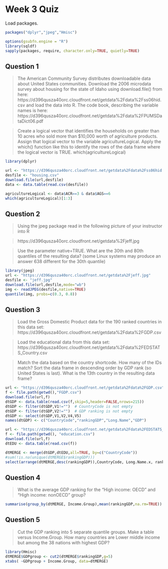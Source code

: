 Week 3 Quiz
===========

Load packages.

```r
packages("dplyr","jpeg","Hmisc")

options(gsubfn.engine = "R")
library(sqldf)
sapply(packages, require, character.only=TRUE, quietly=TRUE)
```


Question 1
----------

> The American Community Survey distributes downloadable data about United States communities. Download the 2006 microdata survey about housing for the state of Idaho using download.file() from here: https://d396qusza40orc.cloudfront.net/getdata%2Fdata%2Fss06hid.csv and load the data into R. The code book, describing the variable names is here:
https://d396qusza40orc.cloudfront.net/getdata%2Fdata%2FPUMSDataDict06.pdf

> Create a logical vector that identifies the households on greater than 10 acres who sold more than $10,000 worth of agriculture products. Assign that logical vector to the variable agricultureLogical. Apply the which() function like this to identify the rows of the data frame where the logical vector is TRUE. which(agricultureLogical)


```r
library(dplyr)

url <- "https://d396qusza40orc.cloudfront.net/getdata%2Fdata%2Fss06hid.csv"
desfile <- "housing.csv"
download.file(url,desfile)
data <- data.table(read.csv(desfile))

agricultureLogical <- data$ACR==3 & data$AGS==6
which(agricultureLogical)[1:3]
```


Question 2
----------

> Using the jpeg package read in the following picture of your instructor into R

> https://d396qusza40orc.cloudfront.net/getdata%2Fjeff.jpg

> Use the parameter native=TRUE. What are the 30th and 80th quantiles of the resulting data? (some Linux systems may produce an answer 638 different for the 30th quantile)

```r
library(jpeg)
url <- "https://d396qusza40orc.cloudfront.net/getdata%2Fjeff.jpg"
desfile <- "jeff.jpg"
download.file(url,desfile,mode="wb")
img <- readJPEG(desfile,native=TRUE)
quantile(img, probs=c(0.3, 0.8))
```

Question 3
----------

> Load the Gross Domestic Product data for the 190 ranked countries in this data set:
> https://d396qusza40orc.cloudfront.net/getdata%2Fdata%2FGDP.csv

> Load the educational data from this data set:
> https://d396qusza40orc.cloudfront.net/getdata%2Fdata%2FEDSTATS_Country.csv

> Match the data based on the country shortcode. How many of the IDs match? Sort the data frame in descending order by GDP rank (so United States is last). What is the 13th country in the resulting data frame?

```r
url <- "https://d396qusza40orc.cloudfront.net/getdata%2Fdata%2FGDP.csv"
f <- file.path(getwd(),"FGDP.csv")
download.file(url,f)
dtGDP <- data.table(read.csv(f,skip=5,header=FALSE,nrows=215))
dtGDP <- filter(dtGDP,V1!="")  # CountryCode is not empty
dtGDP <- filter(dtGDP,V2!="")  # GDP ranking is not empty
dtGDP <- select(dtGDP,V1,V2,V4,V5)
names(dtGDP) <- c("CountryCode","rankingGDP","Long.Name","GDP")

url <- "https://d396qusza40orc.cloudfront.net/getdata%2Fdata%2FEDSTATS_Country.csv"
f <- file.path(getwd(), "education.csv")
download.file(url,f)
dtEDU <- data.table(read.csv(f))

dtMERGE <- merge(dtGDP,dtEDU,all=TRUE, by=c("CountryCode"))
#sum(!is.na(unique(dtMERGE$rankingGDP)))
select(arrange(dtMERGE,desc(rankingGDP)),CountryCode, Long.Name.x, rankingGDP, GDP)[13,]

```


Question 4
----------
> What is the average GDP ranking for the "High income: OECD" and "High income: nonOECD" group?

```r
summarise(group_by(dtMERGE, Income.Group),mean(rankingGDP,na.rm=TRUE))
```

Question 5
----------

> Cut the GDP ranking into 5 separate quantile groups. Make a table versus Income.Group. How many countries are Lower middle income but among the 38 nations with highest GDP?

```r
library(Hmisc)
dtMERGE$GDPgroup <- cut2(dtMERGE$rankingGDP,g=5)
xtabs( ~GDPgroup + Income.Group, data=dtMERGE)
```